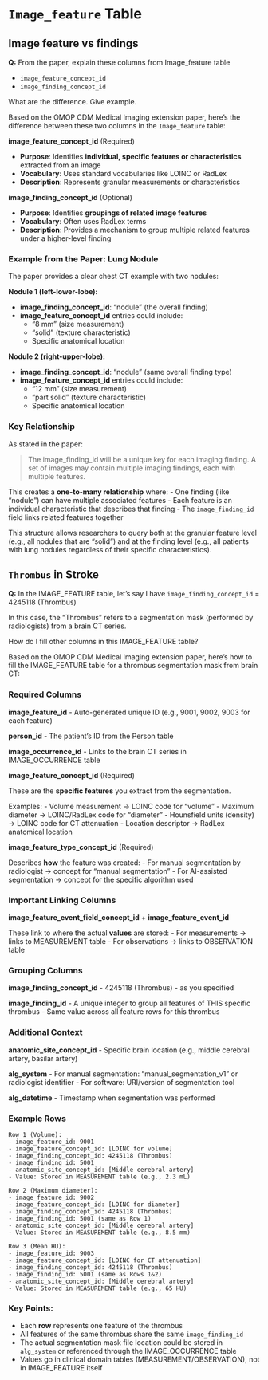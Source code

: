 # `Image_feature` Table


## Image feature vs findings

::: {.callout-note appearance="default" collapse="false"}
**Q:** From the paper, explain these columns from Image_feature table

* `image_feature_concept_id` 
* `image_finding_concept_id` 

What are the difference. Give example.
:::


Based on the OMOP CDM Medical Imaging extension paper, here's the difference between these two columns in the `Image_feature` table:

**image_feature_concept_id** (Required)

- **Purpose**: Identifies **individual, specific features or characteristics** extracted from an image
- **Vocabulary**: Uses standard vocabularies like LOINC or RadLex
- **Description**: Represents granular measurements or characteristics

**image_finding_concept_id** (Optional)

- **Purpose**: Identifies **groupings of related image features** 
- **Vocabulary**: Often uses RadLex terms
- **Description**: Provides a mechanism to group multiple related features under a higher-level finding

### Example from the Paper: Lung Nodule

The paper provides a clear chest CT example with two nodules:

**Nodule 1 (left-lower-lobe):**

- **image_finding_concept_id**: "nodule" (the overall finding)
- **image_feature_concept_id** entries could include:
  - "8 mm" (size measurement)
  - "solid" (texture characteristic)
  - Specific anatomical location

**Nodule 2 (right-upper-lobe):**

- **image_finding_concept_id**: "nodule" (same overall finding type)
- **image_feature_concept_id** entries could include:
  - "12 mm" (size measurement)  
  - "part solid" (texture characteristic)
  - Specific anatomical location

### Key Relationship

As stated in the paper:

> The image_finding_id will be a unique key for each imaging finding. A set of images may contain multiple imaging findings, each with multiple features.

This creates a **one-to-many relationship** where:
- One finding (like "nodule") can have multiple associated features
- Each feature is an individual characteristic that describes that finding
- The `image_finding_id` field links related features together

This structure allows researchers to query both at the granular feature level (e.g., all nodules that are "solid") and at the finding level (e.g., all patients with lung nodules regardless of their specific characteristics).

## `Thrombus` in Stroke 


::: {.callout appearance="default" collapse="false"}
**Q:** In the IMAGE_FEATURE table, let's say I have `image_finding_concept_id` = 4245118 (Thrombus)

In this case, the "Thrombus" refers to a segmentation mask (performed by radiologists) from a brain CT series. 

How do I fill other columns in this IMAGE_FEATURE table?
:::


Based on the OMOP CDM Medical Imaging extension paper, here's how to fill the IMAGE_FEATURE table for a thrombus segmentation mask from brain CT:

### Required Columns

**image_feature_id** 
- Auto-generated unique ID (e.g., 9001, 9002, 9003 for each feature)

**person_id**
- The patient's ID from the Person table

**image_occurrence_id**
- Links to the brain CT series in IMAGE_OCCURRENCE table

**image_feature_concept_id** (Required)

These are the **specific features** you extract from the segmentation. 

Examples:
- Volume measurement → LOINC code for "volume"
- Maximum diameter → LOINC/RadLex code for "diameter"
- Hounsfield units (density) → LOINC code for CT attenuation
- Location descriptor → RadLex anatomical location

**image_feature_type_concept_id** (Required)

Describes **how** the feature was created:
- For manual segmentation by radiologist → concept for "manual segmentation"
- For AI-assisted segmentation → concept for the specific algorithm used

### Important Linking Columns


**image_feature_event_field_concept_id** + **image_feature_event_id**

These link to where the actual **values** are stored:
- For measurements → links to MEASUREMENT table
- For observations → links to OBSERVATION table

### Grouping Columns

**image_finding_concept_id**
- 4245118 (Thrombus) - as you specified

**image_finding_id**
- A unique integer to group all features of THIS specific thrombus
- Same value across all feature rows for this thrombus

### Additional Context

**anatomic_site_concept_id**
- Specific brain location (e.g., middle cerebral artery, basilar artery)

**alg_system**
- For manual segmentation: "manual_segmentation_v1" or radiologist identifier
- For software: URI/version of segmentation tool

**alg_datetime**
- Timestamp when segmentation was performed

### Example Rows

```
Row 1 (Volume):
- image_feature_id: 9001
- image_feature_concept_id: [LOINC for volume]
- image_finding_concept_id: 4245118 (Thrombus)
- image_finding_id: 5001
- anatomic_site_concept_id: [Middle cerebral artery]
- Value: Stored in MEASUREMENT table (e.g., 2.3 mL)

Row 2 (Maximum diameter):
- image_feature_id: 9002  
- image_feature_concept_id: [LOINC for diameter]
- image_finding_concept_id: 4245118 (Thrombus)
- image_finding_id: 5001 (same as Row 1)
- anatomic_site_concept_id: [Middle cerebral artery]
- Value: Stored in MEASUREMENT table (e.g., 8.5 mm)

Row 3 (Mean HU):
- image_feature_id: 9003
- image_feature_concept_id: [LOINC for CT attenuation]
- image_finding_concept_id: 4245118 (Thrombus)
- image_finding_id: 5001 (same as Rows 1&2)
- anatomic_site_concept_id: [Middle cerebral artery]
- Value: Stored in MEASUREMENT table (e.g., 65 HU)
```

### Key Points:

- Each **row** represents one feature of the thrombus
- All features of the same thrombus share the same `image_finding_id`
- The actual segmentation mask file location could be stored in `alg_system` or referenced through the IMAGE_OCCURRENCE table
- Values go in clinical domain tables (MEASUREMENT/OBSERVATION), not in IMAGE_FEATURE itself
